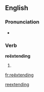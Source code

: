 ==English==

===Pronunciation===
* {{a|UK}} {{IPA|/ɹi.ɛksˈtɛndɪŋ/}}

===Verb===
'''reëxtending'''

# {{present participle of|[[reëxtend]]}}

[[Category:English terms spelled with Ë|reextending]]

[[fr:reëxtending]]